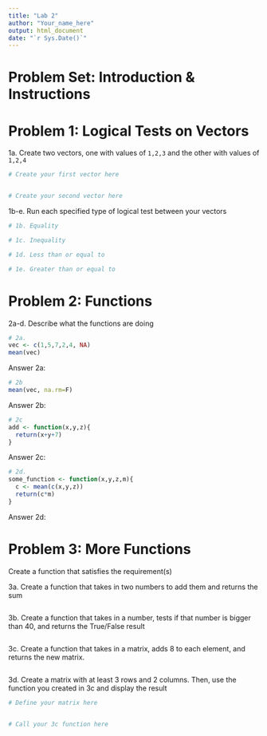 ```yaml
---
title: "Lab 2"
author: "Your_name_here"
output: html_document
date: "`r Sys.Date()`"
---
```


# Problem Set: Introduction & Instructions

# Problem 1: Logical Tests on Vectors

1a. Create two vectors, one with values of `1,2,3` and the other with values of `1,2,4`
```r
# Create your first vector here


# Create your second vector here


```

1b-e. Run each specified type of logical test between your vectors
```r
# 1b. Equality


```
```r
# 1c. Inequality


```
```r
# 1d. Less than or equal to


```
```r
# 1e. Greater than or equal to


```

# Problem 2: Functions

2a-d. Describe what the functions are doing
```r
# 2a.
vec <- c(1,5,7,2,4, NA)
mean(vec)
```
Answer 2a: 


```r
# 2b
mean(vec, na.rm=F)
```
Answer 2b:


```r
# 2c
add <- function(x,y,z){
  return(x+y+7)
}
```
Answer 2c:


```r
# 2d.
some_function <- function(x,y,z,m){
  c <- mean(c(x,y,z))
  return(c*m)
}
```
Answer 2d:



# Problem 3: More Functions

Create a function that satisfies the requirement(s)

3a. Create a function that takes in two numbers to add them and returns the sum
```r

```

3b. Create a function that takes in a number, tests if that number is bigger than 40, and returns the True/False result
```r

```

3c. Create a function that takes in a matrix, adds 8 to each element, and returns the new matrix.
```r

```

3d. Create a matrix with at least 3 rows and 2 columns. Then, use the function you created in 3c and display the result
```r
# Define your matrix here


# Call your 3c function here


```

